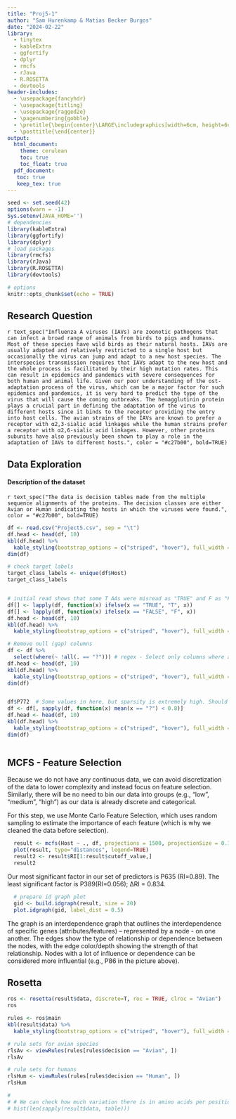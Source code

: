 ```yaml
---
title: "Proj5-1"
author: "Sam Hurenkamp & Matias Becker Burgos"
date: "2024-02-22"
library:
  - tinytex
  - kableExtra
  - ggfortify
  - dplyr
  - rmcfs
  - rJava
  - R.ROSETTA
  - devtools
header-includes:
  - \usepackage{fancyhdr}
  - \usepackage{titling}
  - \usepackage{ragged2e}
  - \pagenumbering{gobble}
  - \pretitle{\begin{center}\LARGE\includegraphics[width=6cm, height=6cm]{   Uppsala_universitet_logo.jpg}\\[\bigskipamount]}
  - \posttitle{\end{center}}
output:
  html_document:
    theme: cerulean
    toc: true
    toc_float: true
  pdf_document:
   toc: true
   keep_tex: true
---
```


```r
seed <- set.seed(42)
options(warn = -1)
Sys.setenv(JAVA_HOME='')
# dependencies
library(kableExtra)
library(ggfortify)
library(dplyr)
# load packages
library(rmcfs)
library(rJava)
library(R.ROSETTA)
library(devtools)

# options
knitr::opts_chunk$set(echo = TRUE)
```

\newpage
\pagenumbering{arabic}
\pagestyle{fancy}
\fancyhead[L]{Project 5:1 - Sam Hurenkamp & Matias Becker Burgos}
\fancyhead[R]{\rightmark}


## Research Question
`r text_spec("Influenza A viruses (IAVs) are zoonotic pathogens that can infect a broad range of animals from birds to pigs and humans. Most of these species have wild birds as their natural hosts. IAVs are usually adapted and relatively restricted to a single host but occasionally the virus can jump and adapt to a new host species. The interspecies transmission requires that IAVs adapt to the new host and the whole process is facilitated by their high mutation rates. This can result in epidemics and pandemics with severe consequences for both human and animal life. Given our poor understanding of the ost-adaptation process of the virus, which can be a major factor for such epidemics and pandemics, it is very hard to predict the type of the virus that will cause the coming outbreaks. The hemagglutinin protein plays a crucial part in defining the adaptation of the virus to different hosts since it binds to the receptor providing the entry into host cells. The avian strains of the IAVs are known to prefer a receptor with α2,3-sialic acid linkages while the human strains prefer a receptor with α2,6-sialic acid linkages. However, other proteins subunits have also previously been shown to play a role in the adaptation of IAVs to different hosts.", color = "#c27b00", bold=TRUE)`



## Data Exploration
#### Description of the dataset
`r text_spec("The data is decision tables made from the multiple sequence alignments of the proteins. The decision classes are either Avian or Human indicating the hosts in which the viruses were found.", color = "#c27b00", bold=TRUE)`


```r
df <- read.csv("Project5.csv", sep = "\t")
df.head <- head(df, 10)
kbl(df.head) %>%
  kable_styling(bootstrap_options = c("striped", "hover"), full_width = F, position = "center")
dim(df)

# check target labels
target_class_labels <- unique(df$Host)
target_class_labels


# initial read shows that some T AAs were misread as "TRUE" and F as "FALSE". Let's fix that.
df[] <- lapply(df, function(x) ifelse(x == "TRUE", "T", x))
df[] <- lapply(df, function(x) ifelse(x == "FALSE", "F", x))
df.head <- head(df, 10)
kbl(df.head) %>%
  kable_styling(bootstrap_options = c("striped", "hover"), full_width = F, position = "center")

# Remove null (gap) columns
df <- df %>%
  select(where(~ !all(. == "?"))) # regex - Select only columns where all values are not "?"
df.head <- head(df, 10)
kbl(df.head) %>%
  kable_styling(bootstrap_options = c("striped", "hover"), full_width = F, position = "center")
dim(df)


df$P772  # Some values in here, but sparsity is extremely high. Should consider just removing these columns
df <- df[, sapply(df, function(x) mean(x == "?") < 0.8)]
df.head <- head(df, 10)
kbl(df.head) %>%
  kable_styling(bootstrap_options = c("striped", "hover"), full_width = F, position = "center")
dim(df)



```

## MCFS - Feature Selection

Because we do not have any continuous data, we can avoid discretization of the data to lower complexity and instead focus on feature selection. Similarly, there will be no need to bin our data into groups (e.g., "low", "medium", "high") as our data is already discrete and categorical.

For this step, we use Monte Carlo Feature Selection, which uses random sampling to estimate the importance of each feature (which is why we cleaned the data before selection).

```r
  result <- mcfs(Host ~ ., df, projections = 1500, projectionSize = 0.1, splits = 5, splitSetSize = 500, cutoffPermutations = 6, threadsNumber = 16, seed = seed)
  plot(result, type="distances", legend=TRUE)
  result2 <- result$RI[1:result$cutoff_value,]
  result2
```

Our most significant factor in our set of predictors is P635 (RI=0.89). The least significant factor is P389(RI=0.056); ΔRI = 0.834.

```r
  # prepare id graph plot
  gid <- build.idgraph(result, size = 20)
  plot.idgraph(gid, label_dist = 0.5)
```

The graph is an interdependence graph that outlines the interdependence of specific genes 
(attributes/features) – represented by a node - on one another. The edges show the type of 
relationship or dependence between the nodes, with the edge color/depth showing the strength 
of that relationship. Nodes with a lot of influence or dependence can be considered more 
influential (e.g., P86 in the picture above).


## Rosetta 
```r

ros <- rosetta(result$data, discrete=T, roc = TRUE, clroc = "Avian")
ros

rules <- ros$main
kbl(result$data) %>%
  kable_styling(bootstrap_options = c("striped", "hover"), full_width = F, position = "center")

# rule sets for avian species
rlsAv <- viewRules(rules[rules$decision == "Avian", ])
rlsAv

# rule sets for humans
rlsHum <- viewRules(rules[rules$decision == "Human", ])
rlsHum

# 
# # We can check how much variation there is in amino acids per position/site in the protein
# hist(len(sapply(result$data, table)))

```



